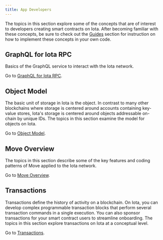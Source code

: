 ```yaml
---
title: App Developers
---
```



The topics in this section explore some of the concepts that are of interest to developers creating smart contracts on Iota. After becoming familiar with these concepts, be sure to check out the [Guides](../guides.mdx) section for instruction on how to implement these concepts in your own code. 

## GraphQL for Iota RPC

Basics of the GraphQL service to interact with the Iota network.

Go to [GraphQL for Iota RPC](./graphql-rpc.mdx).

## Object Model

The basic unit of storage in Iota is the object. In contrast to many other blockchains where storage is centered around accounts containing key-value stores, Iota's storage is centered around objects addressable on-chain by unique IDs. The topics in this section examine the model for objects on Iota.

Go to [Object Model](./object-model.mdx).

## Move Overview

<MoveSummary />

The topics in this section describe some of the key features and coding patterns of Move applied to the Iota network. 

Go to [Move Overview](./iota-move-concepts.mdx).

## Transactions

Transactions define the history of activity on a blockchain. On Iota, you can develop complex programmable transaction blocks that perform several transaction commands in a single execution. You can also sponsor transactions for your smart contract users to streamline onboarding. The topics in this section explore transactions on Iota at a conceptual level.  

Go to [Transactions](./transactions.mdx).